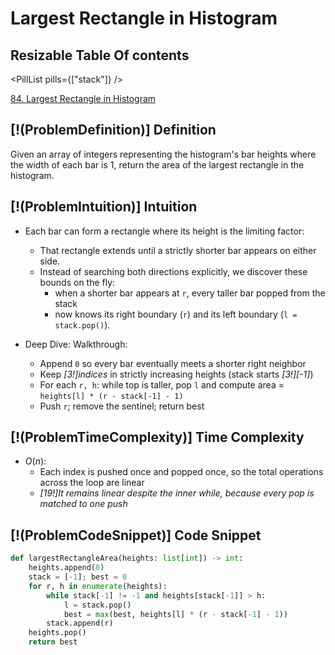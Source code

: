 # Largest Rectangle in Histogram

## Resizable Table Of contents

<DifficultyBadge difficulty="hard" />

<PillList pills={["stack"]} />

[84. Largest Rectangle in Histogram](https://leetcode.com/problems/largest-rectangle-in-histogram)

## [!(ProblemDefinition)] Definition

Given an array of integers representing the histogram's bar heights where the width of each bar is 1,     return the area of the largest rectangle in the histogram.

## [!(ProblemIntuition)] Intuition

- Each bar can form a rectangle where its height is the limiting factor:
    - That rectangle extends until a strictly shorter bar appears on either side.
    - Instead of searching both directions explicitly, we discover these bounds on the fly:
        - when a shorter bar appears at `r`, every taller bar popped from the stack
        - now knows its right boundary (`r`) and its left boundary (`l = stack.pop()`).

- Deep Dive: Walkthrough:
    - Append `0` so every bar eventually meets a shorter right neighbor
    - Keep *[3!]indices* in strictly increasing heights (stack starts *[3!][-1]*)
    - For each `r, h`: while top is taller, pop `l` and compute area = `heights[l] * (r - stack[-1] - 1)`
    - Push `r`; remove the sentinel; return best

## [!(ProblemTimeComplexity)] Time Complexity

- $O(n)$:
    - Each index is pushed once and popped once, so the total operations across the loop are linear
    - *[19!]It remains linear despite the inner while, because every pop is matched to one push*

## [!(ProblemCodeSnippet)] Code Snippet

```python meta="source=problems/84-largest-rectangle-in-histogram/solution.py"
def largestRectangleArea(heights: list[int]) -> int:
    heights.append(0)
    stack = [-1]; best = 0
    for r, h in enumerate(heights):
        while stack[-1] != -1 and heights[stack[-1]] > h:
            l = stack.pop()
            best = max(best, heights[l] * (r - stack[-1] - 1))
        stack.append(r)
    heights.pop()
    return best
```

